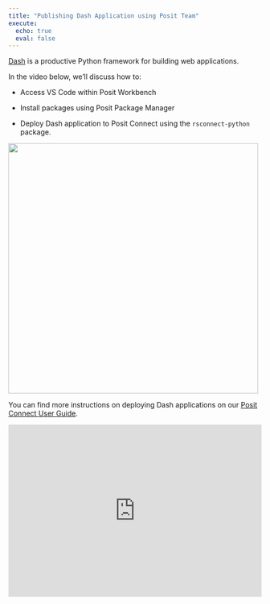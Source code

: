 ```yaml
---
title: "Publishing Dash Application using Posit Team"
execute: 
  echo: true
  eval: false
---
```


::: callout-note
[Dash](https://plotly.com/dash/) is a productive Python framework for building web applications.
:::

In the video below, we'll discuss how to:

-   Access VS Code within Posit Workbench

-   Install packages using Posit Package Manager

-   Deploy Dash application to Posit Connect using the `rsconnect-python` package.

![](/images/PST-dash.jpg){width="497"}

You can find more instructions on deploying Dash applications on our [Posit Connect User Guide](https://docs.posit.co/connect/user/dash/).

::: {style="position: relative; padding-bottom: 67.79661016949152%; height: 0;"}
<iframe src="https://www.loom.com/embed/795a705dc53847c68dc26c4503d92815" frameborder="0" webkitallowfullscreen mozallowfullscreen allowfullscreen style="position: absolute; top: 0; left: 0; width: 100%; height: 100%;">

</iframe>
:::
